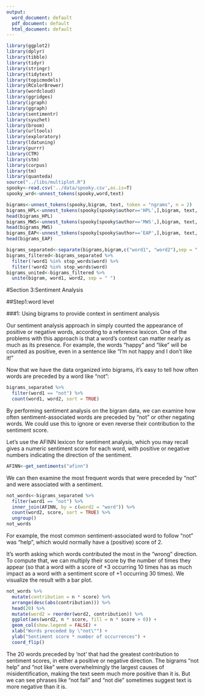 ```yaml
---
output:
  word_document: default
  pdf_document: default
  html_document: default
---
```

```r
library(ggplot2)
library(dplyr)
library(tibble)
library(tidyr)
library(stringr)
library(tidytext)
library(topicmodels)
library(RColorBrewer)
library(wordcloud)
library(ggridges)
library(igraph)
library(ggraph)
library(sentimentr)
library(syuzhet)
library(broom)
library(urltools)
library(exploratory)
library(ldatuning)
library(purrr)
library(CTM)
library(stm)
library(corpus)
library(tm)
library(quanteda)
source("../libs/multiplot.R")
spooky<-read.csv('../data/spooky.csv',as.is=T)
spooky_wrd<-unnest_tokens(spooky,word,text)

bigrams<-unnest_tokens(spooky,bigram, text, token = "ngrams", n = 2)
bigrams_HPL<-unnest_tokens(spooky[spooky$author=='HPL',],bigram, text, token = "ngrams", n = 2)
head(bigrams_HPL)
bigrams_MWS<-unnest_tokens(spooky[spooky$author=='MWS',],bigram, text, token = "ngrams", n = 2)
head(bigrams_MWS)
bigrams_EAP<-unnest_tokens(spooky[spooky$author=='EAP',],bigram, text, token = "ngrams", n = 2)
head(bigrams_EAP)

bigrams_separated<-separate(bigrams,bigram,c("word1", "word2"),sep = " ")
bigrams_filtered<-bigrams_separated %>%
  filter(!word1 %in% stop_words$word) %>%
  filter(!word2 %in% stop_words$word)
bigrams_united<-bigrams_filtered %>%
  unite(bigram, word1, word2, sep = " ")
```

#Section 3:Sentiment Analysis

##Step1:word level

###1: Using bigrams to provide context in sentiment analysis 

Our sentiment analysis approach in simply counted the appearance of positive or negative words, according to a reference lexicon. One of the problems with this approach is that a word’s context can matter nearly as much as its presence. For example, the words “happy” and “like” will be counted as positive, even in a sentence like “I’m not happy and I don’t like it!”

Now that we have the data organized into bigrams, it’s easy to tell how often words are preceded by a word like “not”:
```r
bigrams_separated %>%
  filter(word1 == "not") %>%
  count(word1, word2, sort = TRUE)
```
By performing sentiment analysis on the bigram data, we can examine how often sentiment-associated words are preceded by “not” or other negating words. We could use this to ignore or even reverse their contribution to the sentiment score.

Let’s use the AFINN lexicon for sentiment analysis, which you may recall gives a numeric sentiment score for each word, with positive or negative numbers indicating the direction of the sentiment.
```r
AFINN<-get_sentiments("afinn")
```

We can then examine the most frequent words that were preceded by “not” and were associated with a sentiment.
```r
not_words<-bigrams_separated %>%
  filter(word1 == "not") %>%
  inner_join(AFINN, by = c(word2 = "word")) %>%
  count(word2, score, sort = TRUE) %>%
  ungroup()
not_words
```
For example, the most common sentiment-associated word to follow “not” was “help”, which would normally have a (positive) score of 2.

It’s worth asking which words contributed the most in the “wrong” direction. To compute that, we can multiply their score by the number of times they appear (so that a word with a score of +3 occurring 10 times has as much impact as a word with a sentiment score of +1 occurring 30 times). We visualize the result with a bar plot.
```r
not_words %>%
  mutate(contribution = n * score) %>%
  arrange(desc(abs(contribution))) %>%
  head(20) %>%
  mutate(word2 = reorder(word2, contribution)) %>%
  ggplot(aes(word2, n * score, fill = n * score > 0)) +
  geom_col(show.legend = FALSE) +
  xlab("Words preceded by \"not\"") +
  ylab("Sentiment score * number of occurrences") +
  coord_flip()
```
The 20 words preceded by ‘not’ that had the greatest contribution to sentiment scores, in either a positive or negative direction. The bigrams “not help” and “not like” were overwhelmingly the largest causes of misidentification, making the text seem much more positive than it is. But we can see phrases like “not fail” and “not die” sometimes suggest text is more negative than it is.
